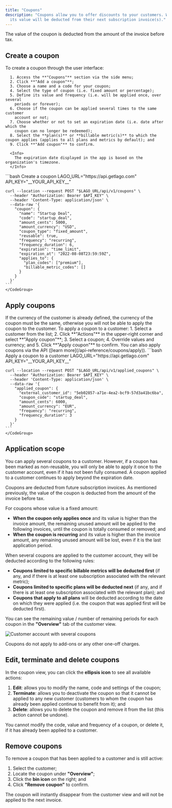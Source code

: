 ```yaml
---
title: "Coupons"
description: "Coupons allow you to offer discounts to your customers. When you apply a coupon to a customer, 
  its value will be deducted from their next subscription invoice(s)."
---
```


<Info>
  The value of the coupon is deducted from the amount of the invoice before tax.
</Info>

## Create a coupon[](#create-coupon "Direct link to heading")

<Tabs>
  <Tab title="Dashboard">
    To create a coupon through the user interface:

      1. Access the **"Coupons"** section via the side menu;
      2. Click **"Add a coupon"**;
      3. Choose a name and a code for your coupon;
      4. Select the type of coupon (i.e. fixed amount or percentage);
      5. Define its value and frequency (i.e. will be applied once, over several
        periods or forever);
      6. Choose if the coupon can be applied several times to the same customer
        account or not;
      7. Choose whether or not to set an expiration date (i.e. date after which the
        coupon can no longer be redeemed);
      8. Select the **plan(s)** or **billable metric(s)** to which the coupon applies (applies to all plans and metrics by default); and
      9. Click **"Add coupon"** to confirm.

      <Info>
        The expiration date displayed in the app is based on the organization's timezone.
      </Info>
  </Tab>
  <Tab title="API">
    <CodeGroup>
    ```bash Create a coupon
    LAGO_URL="https://api.getlago.com"
    API_KEY="__YOUR_API_KEY__"

    curl --location --request POST "$LAGO_URL/api/v1/coupons" \
      --header "Authorization: Bearer $API_KEY" \
      --header 'Content-Type: application/json' \
      --data-raw '{
        "coupon": {
          "name": "Startup Deal",
          "code": "startup_deal",
          "amount_cents": 5000,
          "amount_currency": "USD",
          "coupon_type": "fixed_amount",
          "reusable": true,
          "frequency": "recurring",
          "frequency_duration": 6,
          "expiration": "time_limit",
          "expiration_at": "2022-08-08T23:59:59Z",
          "applies_to": {
            "plan_codes": ["premium"],
            "billable_metric_codes": []
          }
        }
      }'
    ```
    </CodeGroup>
  </Tab>
</Tabs>

## Apply coupons[](#apply-coupons "Direct link to heading")

<Warning>
  If the currency of the customer is already defined, the currency of the coupon
  must be the same, otherwise you will not be able to apply the coupon to the
  customer.
</Warning>

<Tabs>
  <Tab title="Dashboard">
    To apply a coupon to a customer:
      1. Select a customer from the list;
      2. Click **"Actions"** in the upper-right corner and select **"Apply coupon"**;
      3. Select a coupon;
      4. Override values and currency; and
      5. Click **"Apply coupon"** to confirm.
  </Tab>
  <Tab title="API">
  You can also apply coupons via the API ([learn more](/api-reference/coupons/apply)).
    <CodeGroup>
    ```bash Apply a coupon to a customer
    LAGO_URL="https://api.getlago.com"
    API_KEY="__YOUR_API_KEY__"

    curl --location --request POST "$LAGO_URL/api/v1/applied_coupons" \
      --header "Authorization: Bearer $API_KEY" \
      --header 'Content-Type: application/json' \
      --data-raw '{
        "applied_coupon": {
          "external_customer_id": "5eb02857-a71e-4ea2-bcf9-57d3a41bc6ba",
          "coupon_code": "startup_deal",
          "amount_cents": 6000,
          "amount_currency": "EUR",
          "frequency": "recurring",
          "frequency_duration": 3
        }
      }'
    ```
    </CodeGroup>
  </Tab>
</Tabs>

## Application scope[](#application-scope "Direct link to heading")

<Info>
You can apply several coupons to a customer. However, if a coupon has been
marked as non-reusable, you will only be able to apply it once to the customer
account, even if it has not been fully consumed. A coupon applied to a customer continues to apply beyond the expiration date.
</Info>

Coupons are deducted from future subscription invoices. As mentioned previously, the value of
the coupon is deducted from the amount of the invoice before tax.

For coupons whose value is a fixed amount:

- **When the coupon only applies once** and its value is higher than the invoice
  amount, the remaining unused amount will be applied to the following invoices,
  until the coupon is totally consumed or removed; and
- **When the coupon is recurring** and its value is higher than the invoice amount,
  any remaining unused amount will be lost, even if it is the last application
  period.

When several coupons are applied to the customer account, they will be deducted according to the following rules:
- **Coupons limited to specific billable metrics will be deducted first** (if any, and if there is at least one subscription 
associated with the relevant metric);
- **Coupons limited to specific plans will be deducted next** (if any, and if there is at least one subscription associated with the relevant plan); and
- **Coupons that apply to all plans** will be deducted according to the date on which they were applied (i.e. the coupon that was applied first will be deducted first).

You can see the remaining value / number of remaining periods for each coupon in
the **"Overview"** tab of the customer view.

![Customer account with several coupons](/guide/images/coupons-remaining-d5a0a95d6497210ebb63542aa3ef98d2.png)

<Info>Coupons do not apply to add-ons or any other one-off charges.</Info>

## Edit, terminate and delete coupons[](#edit-terminate-and-delete-coupons "Direct link to heading")

In the coupon view, you can click the **ellipsis icon** to see all available
actions:

1. **Edit**: allows you to modify the name, code and settings of the coupon;
2. **Terminate**: allows you to deactivate the coupon so that it cannot be
   applied to any new customer (customers to whom the coupon has already been
   applied continue to benefit from it); and
3. **Delete**: allows you to delete the coupon and remove it from the list (this
   action cannot be undone).

<Info>
  You cannot modify the code, value and frequency of a coupon, or delete it, if
  it has already been applied to a customer.
</Info>

## Remove coupons[](#remove-coupons "Direct link to heading")

To remove a coupon that has been applied to a customer and is still active:

1. Select the customer;
2. Locate the coupon under **"Overview"**;
3. Click the **bin icon** on the right; and
4. Click **"Remove coupon"** to confirm.

The coupon will instantly disappear from the customer view and will not be
applied to the next invoice.
